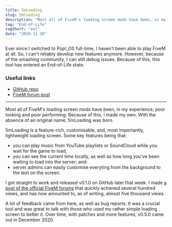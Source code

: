 ```yaml
---
title: 5mLoading
slug: 5mloading
description: "Most all of FiveM's loading screen mods have been, in my experience, poor looking and poor performing. Because of this, I made my own."
tag: "End-of-Life"
tagShort: "eol"
date: "2020-12-20"
---
```


<Timeline>
  <Item status="eol" date="2020-12-20" title="Reached end-of-life">
      Ever since I switched to Pop!_OS full-time, I haven&apos;t been able to play FiveM at all. So, I can&apos;t reliably develop new features anymore. However, because of the smashing community, I can still debug issues. Because of this, this tool has entered an End-of-Life state.
  </Item>
  <Item status="active" dateRange={['2020-07-25', '2020-09-27']} title="Active development" />
  <Item status="released" date="2020-07-25" title="Released" />
  <Item status="progress" title="Conceptialized and started development" />
</Timeline>

### Useful links
- [GitHub repo](https://github.com/doamatto/5m_loading)
- [FiveM forum post](https://forum.cfx.re/t/release-5mloading-yet-another-loading-screen/1459768)

---

Most all of FiveM's loading screen mods have been, in my experience, poor looking and poor performing. Because of this, I made my own. With the absence of an original name, 5mLoading was born.

5mLoading is a feature-rich, customisable, and, most importantly, lightweight loading screen. Some key features being that:
- you can play music from YouTube playlists or SoundCloud while you wait for the game to load,
- you can see the current time locally, as well as how long you've been waiting to load into the server; and:
- server admins can easily customise everyting from the background to the text on the screen.

I got straight to work and released v0.1.0 on GitHub later that week. I made [a post of the official FiveM forums](https://forum.cfx.re/t/release-5mloading-yet-another-loading-screen/1459768) that quickly achieved several hundred views, and has now amounted to, as of writing, almost five thousand views.

A lot of feedback came from here, as well as bug reports. It was a crucial tool and was great to talk with those who used my rather simple loading screen to better it. Over time, with patches and more features, v0.5.0 came out in December 2020.
